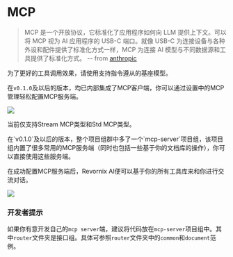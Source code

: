 
# MCP

> MCP 是一个开放协议，它标准化了应用程序如何向 LLM 提供上下文。可以将 MCP 视为 AI 应用程序的 USB-C 端口。就像 USB-C 为连接设备与各种外设和配件提供了标准化方式一样，MCP 为连接 AI 模型与不同数据源和工具提供了标准化方式。 
> -- from [anthropic](https://docs.anthropic.com/zh-CN/docs/agents-and-tools/mcp)

<Callout type="warning">
为了更好的工具调用效果，请使用支持指令遵从的基座模型。
</Callout>

在`v0.1.0`及以后的版本，均已内部集成了MCP客户端，你可以通过设置中的MCP管理轻松配置MCP服务端。

![](https://qingyon-revornix-public.oss-cn-beijing.aliyuncs.com/images/202507031628422.png)

当前仅支持Stream MCP类型和Std MCP类型。

<Callout>
在`v0.1.0`及以后的版本，整个项目组群中多了一个`mcp-server`项目组，该项目组内置了很多常用的MCP服务端（同时也包括一些基于你的文档库的操作），你可以直接使用这些服务端。
</Callout>

在成功配置MCP服务端后，Revornix AI便可以基于你的所有工具库来和你进行交流对话。

![](https://qingyon-revornix-public.oss-cn-beijing.aliyuncs.com/images/202506022228804.png)

### 开发者提示

如果你有意开发自己的`mcp server`端，建议将代码放在`mcp-server`项目组中。其中`router`文件夹是接口组。具体可参照`router`文件夹中的`common`和`document`范例。